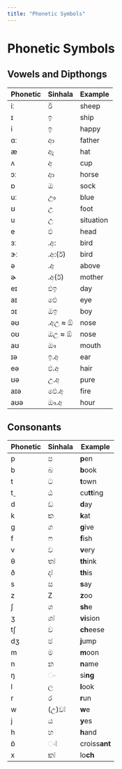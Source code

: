 ```yaml
---
title: "Phonetic Symbols"
---
```


# Phonetic Symbols

## Vowels and Dipthongs

<div className="phonetic-symbols-tables">

| Phonetic                                            | Sinhala | Example                                  |
| --------------------------------------------------- | ------- | ---------------------------------------- |
| <span className="text-3xl font-semibold">iː</span>  | ඊ       | sh<span class="underline">ee</span>p     |
| <span className="text-3xl font-semibold">ɪ</span>   | ඉ       | sh<span class="underline">i</span>p      |
| <span className="text-3xl font-semibold">i</span>   | ඉ       | happ<span class="underline">y</span>     |
| <span className="text-3xl font-semibold">ɑː</span>  | ආ       | f<span class="underline">a</span>ther    |
| <span className="text-3xl font-semibold">æ</span>   | ඇ       | h<span class="underline">a</span>t       |
| <span className="text-3xl font-semibold">ʌ</span>   | අ       | c<span class="underline">u</span>p       |
| <span className="text-3xl font-semibold">ɔː</span>  | ආ       | h<span class="underline">o</span>rse     |
| <span className="text-3xl font-semibold">ɒ</span>   | ඔ       | s<span class="underline">o</span>ck      |
| <span className="text-3xl font-semibold">uː</span>  | ඌ       | bl<span class="underline">ue</span>      |
| <span className="text-3xl font-semibold">ʊ</span>   | උ       | f<span class="underline">oo</span>t      |
| <span className="text-3xl font-semibold">u</span>   | උ       | sit<span class="underline">u</span>ation |
| <span className="text-3xl font-semibold">e</span>   | එ       | h<span class="underline">e</span>ad      |
| <span className="text-3xl font-semibold">ɜː</span>  | .අ:     | b<span class="underline">ird</span>      |
| <span className="text-3xl font-semibold">ɝː</span>  | .අ:(ර්) | b<span class="underline">ird</span>      |
| <span className="text-3xl font-semibold">ə</span>   | .අ      | ab<span class="underline">ove</span>     |
| <span className="text-3xl font-semibold">ɚ</span>   | .අ(ර්)  | m<span class="underline">other</span>    |
| <span className="text-3xl font-semibold">eɪ</span>  | එඉ      | d<span class="underline">ay</span>       |
| <span className="text-3xl font-semibold">aɪ</span>  | ඓ       | <span class="underline">eye</span>       |
| <span className="text-3xl font-semibold">ɔɪ</span>  | ඔඉ      | b<span class="underline">oy</span>       |
| <span className="text-3xl font-semibold">əʊ</span>  | .අඋ ≈ ඕ | n<span class="underline">o</span>se      |
| <span className="text-3xl font-semibold">oʊ</span>  | ඔඋ ≈ ඕ  | n<span class="underline">o</span>se      |
| <span className="text-3xl font-semibold">aʊ</span>  | ඖ       | m<span class="underline">ou</span>th     |
| <span className="text-3xl font-semibold">ɪə</span>  | ඉ.අ     | <span class="underline">ear</span>       |
| <span className="text-3xl font-semibold">eə</span>  | එ.අ     | h<span class="underline">air</span>      |
| <span className="text-3xl font-semibold">ʊə</span>  | උ.අ     | p<span class="underline">ure</span>      |
| <span className="text-3xl font-semibold">aɪə</span> | ඓ.අ     | f<span class="underline">ire</span>      |
| <span className="text-3xl font-semibold">aʊə</span> | ඖ.අ     | h<span class="underline">our</span>      |

## Consonants

| Phonetic                                           | Sinhala | Example       |
| -------------------------------------------------- | ------- | ------------- |
| <span className="text-3xl font-semibold">p</span>  | ප       | **p**en       |
| <span className="text-3xl font-semibold">b</span>  | බ       | **b**ook      |
| <span className="text-3xl font-semibold">t</span>  | ට       | **t**own      |
| <span className="text-3xl font-semibold">t̬</span>  | ඨ       | cu**tt**ing   |
| <span className="text-3xl font-semibold">d</span>  | ඩ       | **d**ay       |
| <span className="text-3xl font-semibold">k</span>  | ක       | **k**at       |
| <span className="text-3xl font-semibold">g</span>  | ග       | **g**ive      |
| <span className="text-3xl font-semibold">f</span>  | ෆ       | **f**ish      |
| <span className="text-3xl font-semibold">v</span>  | ව       | **v**ery      |
| <span className="text-3xl font-semibold">θ</span>  | ත❕     | **th**ink     |
| <span className="text-3xl font-semibold">ð</span>  | ද❕     | **th**is      |
| <span className="text-3xl font-semibold">s</span>  | ස       | **s**ay       |
| <span className="text-3xl font-semibold">z</span>  | Z       | **z**oo       |
| <span className="text-3xl font-semibold">ʃ</span>  | ශ       | **sh**e       |
| <span className="text-3xl font-semibold">ʒ</span>  | ශ❕     | **vi**sion    |
| <span className="text-3xl font-semibold">tʃ</span> | ච       | **ch**eese    |
| <span className="text-3xl font-semibold">dʒ</span> | ජ       | **j**ump      |
| <span className="text-3xl font-semibold">m</span>  | ම       | **m**oon      |
| <span className="text-3xl font-semibold">n</span>  | න       | **n**ame      |
| <span className="text-3xl font-semibold">ŋ</span>  | ං       | si**ng**      |
| <span className="text-3xl font-semibold">l</span>  | ල       | **l**ook      |
| <span className="text-3xl font-semibold">r</span>  | ර       | **r**un       |
| <span className="text-3xl font-semibold">w</span>  | (උ)ව❕  | **w**e        |
| <span className="text-3xl font-semibold">j</span>  | ය       | **y**es       |
| <span className="text-3xl font-semibold">h</span>  | හ       | **h**and      |
| <span className="text-3xl font-semibold">ɒ̃</span>  | ං❕     | croiss**ant** |
| <span className="text-3xl font-semibold">x</span>  | ක❕     | lo**ch**      |

</div>
